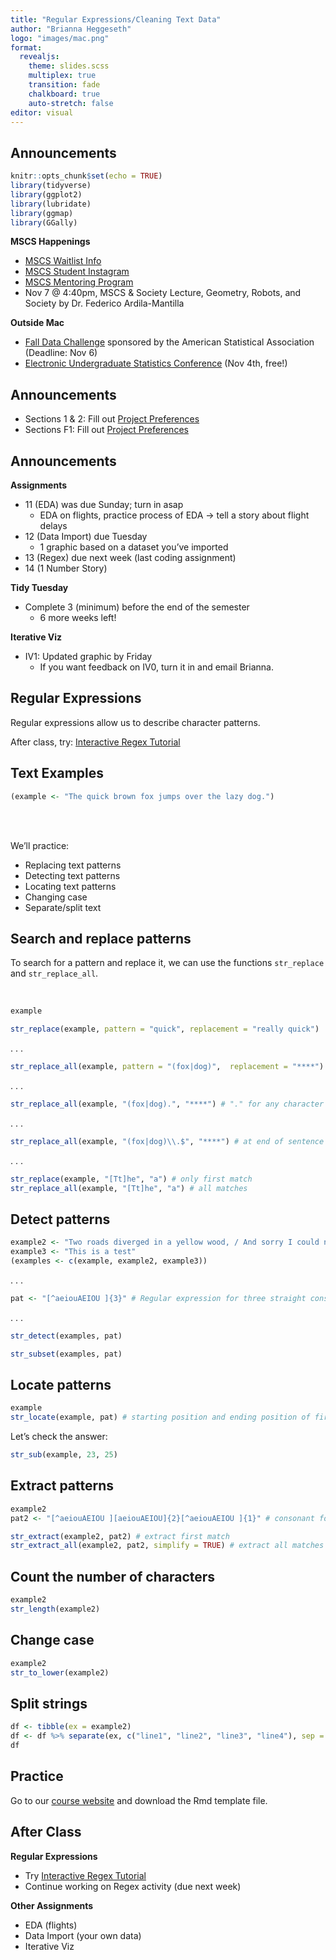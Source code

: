 ```yaml
---
title: "Regular Expressions/Cleaning Text Data"
author: "Brianna Heggeseth"
logo: "images/mac.png"
format: 
  revealjs:
    theme: slides.scss
    multiplex: true
    transition: fade
    chalkboard: true
    auto-stretch: false
editor: visual
---
```


## Announcements {.unnumbered .smaller}

```r
knitr::opts_chunk$set(echo = TRUE)
library(tidyverse)
library(ggplot2)
library(lubridate)
library(ggmap)
library(GGally)
```

**MSCS Happenings**

-   [MSCS Waitlist Info](https://www.macalester.edu/mscs/mscs-course-waitlists/)
-   [MSCS Student Instagram](https://www.instagram.com/macalestermscs/)
-   [MSCS Mentoring Program](https://docs.google.com/forms/d/e/1FAIpQLSczyKV1hOrfi0dQscSFSPhfgc_LJUl4TOGdb6B4Q5lQF-TmuQ/viewform?vc=0&c=0&w=1&flr=0)
-   Nov 7 \@ 4:40pm, MSCS & Society Lecture, Geometry, Robots, and Society by Dr. Federico Ardila-Mantilla

**Outside Mac**

-   [Fall Data Challenge](https://thisisstatistics.org/falldatachallenge/) sponsored by the American Statistical Association (Deadline: Nov 6)
-   [Electronic Undergraduate Statistics Conference](https://www.causeweb.org/usproc/eusr/2022) (Nov 4th, free!)

## Announcements {.unnumbered .smaller}

-   Sections 1 & 2: Fill out [Project Preferences](https://forms.gle/K7WUVHNUoAVmW6ad8)
-   Sections F1: Fill out [Project Preferences](https://forms.gle/ki2ncr9YdstWjBL59)

## Announcements {.unnumbered .smaller}

**Assignments**

-   11 (EDA) was due Sunday; turn in asap
    -   EDA on flights, practice process of EDA -\> tell a story about flight delays
-   12 (Data Import) due Tuesday
    -   1 graphic based on a dataset you've imported
-   13 (Regex) due next week (last coding assignment)
-   14 (1 Number Story)

**Tidy Tuesday**

-   Complete 3 (minimum) before the end of the semester
    -   6 more weeks left!

**Iterative Viz**

-   IV1: Updated graphic by Friday
    -   If you want feedback on IV0, turn it in and email Brianna.

## Regular Expressions

Regular expressions allow us to describe character patterns.

After class, try: [Interactive Regex Tutorial](https://regexone.com/)

## Text Examples

```r
(example <- "The quick brown fox jumps over the lazy dog.")
```

<br> <br>

We'll practice:

-   Replacing text patterns
-   Detecting text patterns
-   Locating text patterns
-   Changing case
-   Separate/split text

## Search and replace patterns {.unnumbered}

To search for a pattern and replace it, we can use the functions `str_replace` and `str_replace_all`.

<br>

```r
example
```

```r
str_replace(example, pattern = "quick", replacement = "really quick")
```

. . .

```r
str_replace_all(example, pattern = "(fox|dog)",  replacement = "****") 
```

. . .

```r
str_replace_all(example, "(fox|dog).", "****") # "." for any character
```

. . .

```r
str_replace_all(example, "(fox|dog)\\.$", "****") # at end of sentence only, "\\." only for a period
```

. . .

```r
str_replace(example, "[Tt]he", "a") # only first match
str_replace_all(example, "[Tt]he", "a") # all matches
```

## Detect patterns {.unnumbered}

```r
example2 <- "Two roads diverged in a yellow wood, / And sorry I could not travel both / And be one traveler, long I stood / And looked down one as far as I could"
example3 <- "This is a test"
(examples <- c(example, example2, example3))
```

. . .

```r
pat <- "[^aeiouAEIOU ]{3}" # Regular expression for three straight consonants. Note that I've excluded spaces as well
```

. . .

```r
str_detect(examples, pat) 

str_subset(examples, pat)
```

## Locate patterns {.unnumbered}

```r
example
str_locate(example, pat) # starting position and ending position of first match
```

Let's check the answer:

```r
str_sub(example, 23, 25)
```

## Extract patterns {.unnumbered}

```r
example2
pat2 <- "[^aeiouAEIOU ][aeiouAEIOU]{2}[^aeiouAEIOU ]{1}" # consonant followed by two vowels followed by a consonant

str_extract(example2, pat2) # extract first match
str_extract_all(example2, pat2, simplify = TRUE) # extract all matches
```

## Count the number of characters {.unnumbered}

```r
example2
str_length(example2)
```

## Change case {.unnumbered}

```r
example2
str_to_lower(example2)
```

## Split strings {.unnumbered}

```r
df <- tibble(ex = example2)
df <- df %>% separate(ex, c("line1", "line2", "line3", "line4"), sep = " / ")
df
```

## Practice {.unnumbered}

Go to our [course website](https://bcheggeseth.github.io/112_fall_2022/) and download the Rmd template file.

## After Class {.unnumbered}

**Regular Expressions**

-   Try [Interactive Regex Tutorial](https://regexone.com/)
-   Continue working on Regex activity (due next week)

**Other Assignments**

-   EDA (flights)
-   Data Import (your own data)
-   Iterative Viz
